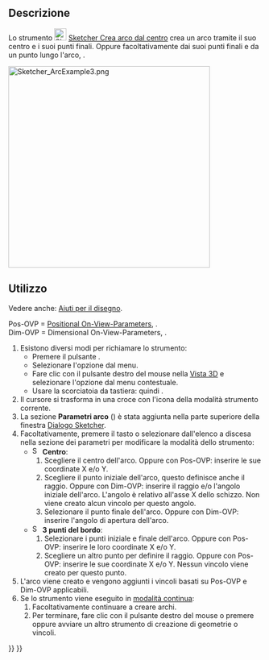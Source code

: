 <languages/>

{{Docnav/it
|[[Sketcher_CreateLine/it|Linea]]
|[[Sketcher_Create3PointArc/it|Arco da 3 punti]]
|[[Sketcher_Workbench/it|Sketcher]]
|IconL=Sketcher_CreateLine.svg
|IconR=Sketcher_Create3PointArc.svg
|IconC=Workbench_Sketcher.svg
}}

{{GuiCommand/it
|Name=Sketcher CreateArc
|Name/it=Sketcher Crea arco dal centro
|MenuLocation=Sketch → Geometrie → Crea arco da centro
|Workbenches=[[Sketcher_Workbench/it|Sketcher]]
|Shortcut={{KEY|G}} {{KEY|A}}
|SeeAlso=[[Sketcher_CreateCircle/it|Sketcher Crea cerchio]]
}}

<span id="Description"></span>
==Descrizione==

Lo strumento [[Image:Sketcher_CreateArc.svg|24px]] [[Sketcher_CreateArc/it|Sketcher Crea arco dal centro]] crea un arco tramite il suo centro e i suoi punti finali. Oppure facoltativamente dai suoi punti finali e da un punto lungo l'arco, {{Version/it|1.0}}.

[[Image:Sketcher_ArcExample3.png|400px]]
{{Caption|Arco creato in modalità Centro con vincoli applicati automaticamente definiti inserendo tutti i parametri On-View}}

<span id="Usage"></span>
==Utilizzo==

Vedere anche: [[Sketcher_Workbench/it#Drawing_aids|Aiuti per il disegno]].

Pos-OVP = [[Sketcher_Preferences/it#Generale|Positional On-View-Parameters]], {{Version/it|1.0}}.<br>
Dim-OVP = Dimensional On-View-Parameters, {{Version/it|1.0}}.

# Esistono diversi modi per richiamare lo strumento:
#* Premere il pulsante {{Button|[[Image:Sketcher_CreateArc.svg|16px]] [[Sketcher_CreateArc/it|Crea arco dal centro]]}}.
#* Selezionare l'opzione {{MenuCommand|Sketcher → Geometrie Sketcher → [[Image:Sketcher_CreateArc.svg|16px]] Crea arco dal centro}} dal menu.
#* Fare clic con il pulsante destro del mouse nella [[3D_view/it|Vista 3D]] e selezionare l'opzione {{MenuCommand|[[Image:Sketcher_CreateArc.svg|16px]] Crea arco dal centro}} dal menu contestuale.
#* Usare la scorciatoia da tastiera: {{KEY|G}} quindi {{KEY|A}}.
# Il cursore si trasforma in una croce con l'icona della modalità strumento corrente.
# La sezione '''Parametri arco''' ({{Version/it|1.0}}) è stata aggiunta nella parte superiore della finestra [[Sketcher_Dialog/it|Dialogo Sketcher]].
# Facoltativamente, premere il tasto {{KEY|M}} o selezionare dall'elenco a discesa nella sezione dei parametri per modificare la modalità dello strumento:
#* [[Image:Sketcher_CreateArc.svg|16px]] '''Centro''':
#*# Scegliere il centro dell'arco. Oppure con Pos-OVP: inserire le sue coordinate X e/o Y.
#*# Scegliere il punto iniziale dell'arco, questo definisce anche il raggio. Oppure con Dim-OVP: inserire il raggio e/o l'angolo iniziale dell'arco. L'angolo è relativo all'asse X dello schizzo. Non viene creato alcun vincolo per questo angolo.
#*# Selezionare il punto finale dell'arco. Oppure con Dim-OVP: inserire l'angolo di apertura dell'arco.
#* [[Image:Sketcher_Create3PointArc.svg|16px]] '''3 punti del bordo''': {{Version/it|1.0}}
#*# Selezionare i punti iniziale e finale dell'arco. Oppure con Pos-OVP: inserire le loro coordinate X e/o Y.
#*# Scegliere un altro punto per definire il raggio. Oppure con Pos-OVP: inserire le sue coordinate X e/o Y. Nessun vincolo viene creato per questo punto.
# L'arco viene creato e vengono aggiunti i vincoli basati su Pos-OVP e Dim-OVP applicabili.
# Se lo strumento viene eseguito in [[Sketcher_Workbench/it#Continue_modes|modalità continua]]:
## Facoltativamente continuare a creare archi.
## Per terminare, fare clic con il pulsante destro del mouse o premere {{KEY|Esc}} oppure avviare un altro strumento di creazione di geometrie o vincoli.


{{Docnav/it
|[[Sketcher_CreateLine/it|Linea]]
|[[Sketcher_Create3PointArc/it|Arco da 3 punti]]
|[[Sketcher_Workbench/it|Sketcher]]
|IconL=Sketcher_CreateLine.svg
|IconR=Sketcher_Create3PointArc.svg
|IconC=Workbench_Sketcher.svg
}}

{{Sketcher_Tools_navi{{#translation:}}}}
{{Userdocnavi{{#translation:}}}}